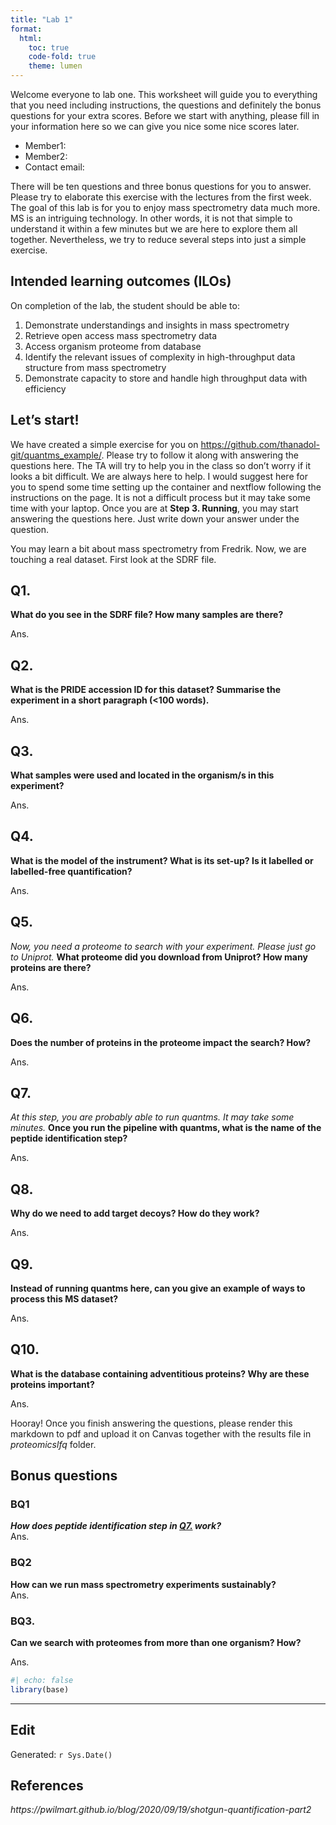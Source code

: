 ```yaml
---
title: "Lab 1"
format: 
  html:
    toc: true
    code-fold: true
    theme: lumen
---
```


Welcome everyone to lab one. This worksheet will guide you to everything that you need including instructions, the questions and definitely the bonus questions for your extra scores. Before we start with anything, please fill in your information here so we can give you nice some nice scores later. 

- Member1:
- Member2: 
- Contact email: 

There will be ten questions and three bonus questions for you to answer. Please try to elaborate this exercise with the lectures from the first week. The goal of this lab is for you to enjoy mass spectrometry data much more. MS is an intriguing technology. In other words, it is not that simple to understand it within a few minutes but we are here to explore them all together. Nevertheless, we try to reduce several steps into just a simple exercise. 

## Intended learning outcomes (ILOs)

On completion of the lab, the student should be able to:

1. Demonstrate understandings and insights in mass spectrometry
2. Retrieve open access mass spectrometry data
3. Access organism proteome from database 
4. Identify the relevant issues of complexity in high-throughput data structure from mass spectrometry
5. Demonstrate capacity to store and handle high throughput data with efficiency 

## Let's start! 

We have created a simple exercise for you on <https://github.com/thanadol-git/quantms_example/>. Please try to follow it along with answering the questions here. The TA will try to help you in the class so don't worry if it looks a bit difficult. We are always here to help. I would suggest here for you to spend some time setting up the container and nextflow following the instructions on the page. It is not a difficult process but it may take some time with your laptop. Once you are at **Step 3. Running**, you may start answering the questions here. Just write down your answer under the question.

You may learn a bit about mass spectrometry from Fredrik. Now, we are touching a real dataset. First look at the SDRF file. 

## Q1. 
**What do you see in the SDRF file? How many samples are there?** 

Ans.

## Q2.
**What is the PRIDE accession ID for this dataset? Summarise the experiment in a short paragraph (<100 words).**

Ans. 

## Q3. 
**What samples were used and located in the organism/s in this experiment?**

Ans.

## Q4.
**What is the model of the instrument? What is its set-up? Is it labelled or labelled-free quantification?**

Ans. 

## Q5. 
<em>Now, you need a proteome to search with your experiment. Please just go to Uniprot.</em> **What proteome did you download from Uniprot? How many proteins are there?**

Ans. 

## Q6. 
**Does the number of proteins in the proteome impact the search? How?**

Ans. 

## Q7.
<em>At this step, you are probably able to run quantms. It may take some minutes.</em>
**Once you run the pipeline with quantms, what is the name of the peptide identification step?**

Ans. 

## Q8. 
**Why do we need to add target decoys? How do they work?**

Ans. 

## Q9. 
**Instead of running quantms here, can you give an example of ways to process this MS dataset?**

Ans. 
 
## Q10.
**What is the database containing adventitious proteins? Why are these proteins important?**

Ans. 


Hooray! Once you finish answering the questions, please render this markdown to pdf and upload it on Canvas together with the results file in <em>proteomicslfq </em> folder.


## Bonus questions
### BQ1
***How does peptide identification step in [Q7.](## Q7.) work? ***  
Ans. 

### BQ2
**How can we run mass spectrometry experiments sustainably?**  
Ans. 

### BQ3. 
**Can we search with proteomes from more than one organism? How?**

Ans. 

```r
#| echo: false
library(base)
```

- - -

## Edit
Generated: `r Sys.Date()`

## References
<em>https://pwilmart.github.io/blog/2020/09/19/shotgun-quantification-part2</em>
